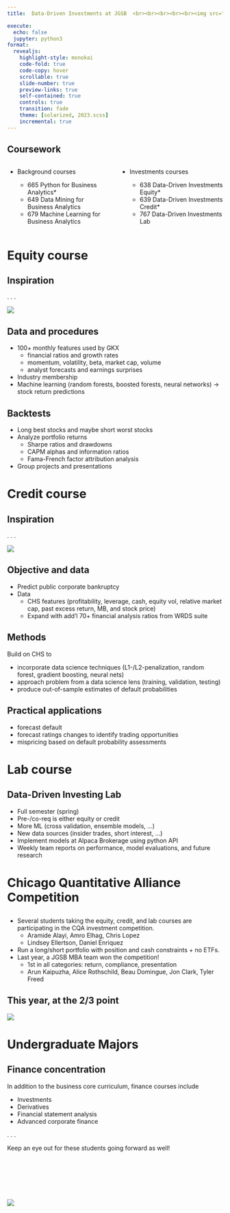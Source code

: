 ```yaml
---
title:  Data-Driven Investments at JGSB  <br><br><br><br><br><img src="RiceBusiness-transparent-logo-sm.png"  height=80>

execute:
  echo: false
  jupyter: python3
format: 
  revealjs:
    highlight-style: monokai
    code-fold: true
    code-copy: hover
    scrollable: true
    slide-number: true
    preview-links: true
    self-contained: true
    controls: true
    transition: fade
    theme: [solarized, 2023.scss]
    incremental: true
---
```


## Coursework

:::: {.columns}

::: {.column width="50%"}

- Background courses

  - 665 Python for Business Analytics*
  - 649 Data Mining for Business Analytics
  - 679 Machine Learning for Business Analytics
:::



::: {.column width="50%"}


- Investments courses

  - 638 Data-Driven Investments Equity*
  - 639 Data-Driven Investments Credit*
  - 767 Data-Driven Investments Lab
:::

::::

# Equity course

## Inspiration

. . .

![](gkx2.png)

## Data and procedures

- 100+ monthly features used by GKX
  - financial ratios and growth rates
  - momentum, volatility, beta, market cap, volume
  - analyst forecasts and earnings surprises
- Industry membership
- Machine learning (random forests, boosted forests, neural networks) $\rightarrow$ stock return predictions


## Backtests

- Long best stocks and maybe short worst stocks
- Analyze portfolio returns
  - Sharpe ratios and drawdowns
  - CAPM alphas and information ratios
  - Fama-French factor attribution analysis
- Group projects and presentations

# Credit course

## Inspiration

. . .

![](chs.png)

## Objective and data

- Predict public corporate bankruptcy
- Data
  - CHS features (profitability, leverage, cash, equity vol, relative market cap, past excess return, MB, and stock price)
  - Expand with add'l 70+ financial analysis ratios from WRDS suite

## Methods

Build on CHS to 

- incorporate data science techniques (L1-/L2-penalization, random forest, gradient boosting, neural nets)
- approach problem from a data science lens (training, validation, testing)
- produce out-of-sample estimates of default probabilities

## Practical applications

- forecast default
- forecast ratings changes to identify trading opportunities
- mispricing based on default probability assessments

# Lab course

## Data-Driven Investing Lab

- Full semester (spring)
- Pre-/co-req is either equity or credit
- More ML (cross validation, ensemble models, ...)
- New data sources (insider trades, short interest, ...)
- Implement models at Alpaca Brokerage using python API
- Weekly team reports on performance, model evaluations, and future research

# Chicago Quantitative Alliance Competition

## 

- Several students taking the equity, credit, and lab courses are participating in the CQA investment competition.
  - Aramide Alayi, Amro Elhag, Chris Lopez
  - Lindsey Ellertson, Daniel Enriquez
<!-- - Run a long/short portfolio with no position > 5% and cash < 5% and no ETFs. -->
- Run a long/short portfolio with position and cash constraints + no ETFs.
- Last year, a JGSB MBA team won the competition!
  - 1st in all categories: return, compliance, presentation
  - Arun Kaipuzha, Alice Rothschild, Beau Domingue, Jon Clark, Tyler Freed

<!-- [at the 2/3 point](https://www.cqa.org/current_challenge){target="_blank"} -->

## This year, at the 2/3 point

![](cqa_league_table.png)

# Undergraduate Majors

## Finance concentration

In addition to the business core curriculum, finance courses include

- Investments
- Derivatives
- Financial statement analysis
- Advanced corporate finance

. . . 

Keep an eye out for these students going forward as well!

## 

<br><br><br><br>

![](RiceBusiness-transparent-logo-sm.png){fig-align="center"}